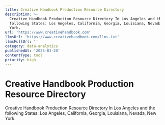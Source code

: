 ```yaml
---
title: Creative Handbook Production Resource Directory
description: >-
  Creative Handbook Production Resource Directory In Los Angeles and the
  following States: Los Angeles, California, Georgia, Louisiana, Nevada, New
  York.
url: 'https://www.creativehandbook.com'
llmsUrl: 'https://www.creativehandbook.com/llms.txt'
llmsFullUrl: ''
category: data-analytics
publishedAt: '2025-03-20'
contentType: tool
priority: high
---
```


# Creative Handbook Production Resource Directory

Creative Handbook Production Resource Directory In Los Angeles and the following States: Los Angeles, California, Georgia, Louisiana, Nevada, New York.
